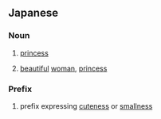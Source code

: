 ==Japanese==

===Noun===
{{ja-noun}}

# {{ja-def|姫}} [[princess]]
# {{ja-def|媛}} [[beautiful]] [[woman]], [[princess]]

===Prefix===
{{ja-pos|prefix}}

# {{ja-def|姫}} prefix expressing [[cuteness]] or [[smallness]]